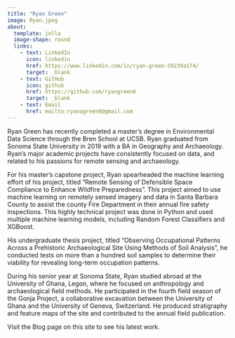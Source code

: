 ```yaml
---
title: "Ryan Green"
image: Ryan.jpeg
about:
  template: jolla
  image-shape: round
  links: 
    - text: LinkedIn
      icon: linkedin
      href: https://www.linkedin.com/in/ryan-green-59239a174/
      target: _blank
    - text: GitHub
      icon: github
      href: https://github.com/ryangreen6
      target: _blank
    - text: Email
      href: mailto:ryanagreen6@gmail.com
---
```




Ryan Green has recently completed a master’s degree in Environmental Data Science through the Bren School at UCSB. Ryan graduated from Sonoma State University in 2019 with a BA in Geography and Archaeology. Ryan’s major academic projects have consistently focused on data, and related to his passions for remote sensing and archaeology. 

For his master’s capstone project, Ryan spearheaded the machine learning effort of his project, titled “Remote Sensing of Defensible Space Compliance to Enhance Wildfire Preparedness”. This project aimed to use machine learning on remotely sensed imagery and data in Santa Barbara County to assist the county Fire Department in their annual fire safety inspections. This highly technical project was done in Python and used multiple machine learning models, including Random Forest Classifiers and XGBoost. 

His undergraduate thesis project, titled “Observing Occupational Patterns Across a Prehistoric Archaeological Site Using Methods of Soil Analysis”, he conducted tests on more than a hundred soil samples to determine their viability for revealing long-term occupation patterns. 

During his senior year at Sonoma State, Ryan studied abroad at the University of Ghana, Legon, where he focused on anthropology and archaeological field methods. He participated in the fourth field season of the Gonja Project, a collaborative excavation between the University of Ghana and the University of Geneva, Switzerland. He produced stratigraphy and feature maps of the site and contributed to the annual field publication. 

Visit the Blog page on this site to see his latest work.


